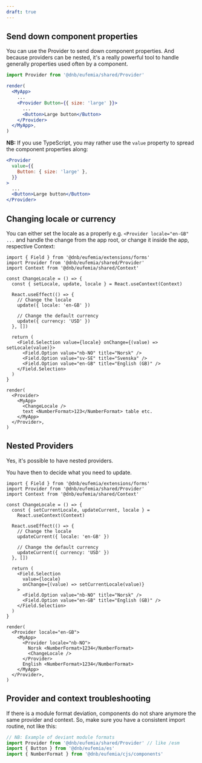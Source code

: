```yaml
---
draft: true
---
```


## Send down component properties

You can use the Provider to send down component properties. And because providers can be nested, it's a really powerful tool to handle generally properties used often by a component.

```jsx
import Provider from '@dnb/eufemia/shared/Provider'

render(
  <MyApp>
    ...
    <Provider Button={{ size: 'large' }}>
      ...
      <Button>Large button</Button>
    </Provider>
  </MyApp>,
)
```

**NB:** If you use TypeScript, you may rather use the `value` property to spread the component properties along:

```jsx
<Provider
  value={{
    Button: { size: 'large' },
  }}
>
  ...
  <Button>Large button</Button>
</Provider>
```

## Changing locale or currency

You can either set the locale as a properly e.g. `<Provider locale="en-GB" ...` and handle the change from the app root, or change it inside the app, respective Context:

```tsx
import { Field } from '@dnb/eufemia/extensions/forms'
import Provider from '@dnb/eufemia/shared/Provider'
import Context from '@dnb/eufemia/shared/Context'

const ChangeLocale = () => {
  const { setLocale, update, locale } = React.useContext(Context)

  React.useEffect(() => {
    // Change the locale
    update({ locale: 'en-GB' })

    // Change the default currency
    update({ currency: 'USD' })
  }, [])

  return (
    <Field.Selection value={locale} onChange={(value) => setLocale(value)}>
      <Field.Option value="nb-NO" title="Norsk" />
      <Field.Option value="sv-SE" title="Svenska" />
      <Field.Option value="en-GB" title="English (GB)" />
    </Field.Selection>
  )
}

render(
  <Provider>
    <MyApp>
      <ChangeLocale />
      text <NumberFormat>123</NumberFormat> table etc.
    </MyApp>
  </Provider>,
)
```

## Nested Providers

Yes, it's possible to have nested providers.

You have then to decide what you need to update.

```tsx
import { Field } from '@dnb/eufemia/extensions/forms'
import Provider from '@dnb/eufemia/shared/Provider'
import Context from '@dnb/eufemia/shared/Context'

const ChangeLocale = () => {
  const { setCurrentLocale, updateCurrent, locale } =
    React.useContext(Context)

  React.useEffect(() => {
    // Change the locale
    updateCurrent({ locale: 'en-GB' })

    // Change the default currency
    updateCurrent({ currency: 'USD' })
  }, [])

  return (
    <Field.Selection
      value={locale}
      onChange={(value) => setCurrentLocale(value)}
    >
      <Field.Option value="nb-NO" title="Norsk" />
      <Field.Option value="en-GB" title="English (GB)" />
    </Field.Selection>
  )
}

render(
  <Provider locale="en-GB">
    <MyApp>
      <Provider locale="nb-NO">
        Norsk <NumberFormat>1234</NumberFormat>
        <ChangeLocale />
      </Provider>
      English <NumberFormat>1234</NumberFormat>
    </MyApp>
  </Provider>,
)
```

## Provider and context troubleshooting

If there is a module format deviation, components do not share anymore the same provider and context. So, make sure you have a consistent import routine, not like this:

```js
// NB: Example of deviant module formats
import Provider from '@dnb/eufemia/shared/Provider' // like /esm
import { Button } from '@dnb/eufemia/es'
import { NumberFormat } from '@dnb/eufemia/cjs/components'
```
